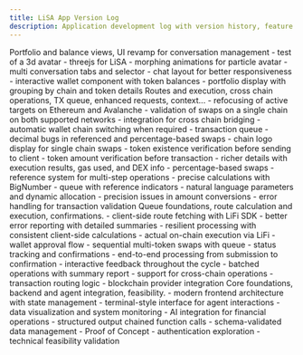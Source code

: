 ```yaml
---
title: LiSA App Version Log
description: Application development log with version history, feature additions, bug fixes, and platform updates.
---
```




<Release label="prealpha 0.4" date="Q3 2025" title="Wallet improvements and UI">
Portfolio and balance views, UI revamp for conversation management

<Version version="0.4.5" title="UI and particles">
<Added>
- test of a 3d avatar - threejs for LiSA
- morphing animations for particle avatar
- multi conversation tabs and selector
- chat layout for better responsiveness
</Added>
</Version>

<Version version="0.4.1" title="Portfolio and wallet">
<Added>
- interactive wallet component with token balances
- portfolio display with grouping by chain and token details
</Added>
</Version>
</Release>

<Release label="prealpha 0.3" date="Q2 2025" title="Advanced transactions">
Routes and execution, cross chain operations, TX queue, enhanced requests, context...

<Version version="0.3.3" title="Cross chain and fixes">
<Added>
- refocusing of active targets on Ethereum and Avalanche
- validation of swaps on a single chain on both supported networks
- integration for cross chain bridging
- automatic wallet chain switching when required
- transaction queue
</Added>
<Fixed>
- decimal bugs in referenced and percentage-based swaps
- chain logo display for single chain swaps
</Fixed>
</Version>

<Version version="0.3.2" title="Transaction details">
<Added>
- token existence verification before sending to client
- token amount verification before transaction
- richer details with execution results, gas used, and DEX info
</Added>
</Version>

<Version version="0.3.1" title="Advanced capabilities">
<Added>
- percentage-based swaps
- reference system for multi-step operations
- precise calculations with BigNumber
- queue with reference indicators
- natural language parameters and dynamic allocation
</Added>
<Fixed>
- precision issues in amount conversions
- error handling for transaction validation
</Fixed>
</Version>
</Release>

<Release label="prealpha 0.2" date="Q1 2025" title="Transaction infrastructure">
Queue foundations, route calculation and execution, confirmations.

<Version version="0.2.4" title="Client-side routing">
<Added>
- client-side route fetching with LiFi SDK
- better error reporting with detailed summaries
- resilient processing with consistent client-side calculations
</Added>
</Version>

<Version version="0.2.3" title="Route execution">
<Added>
- actual on-chain execution via LiFi
- wallet approval flow
- sequential multi-token swaps with queue
- status tracking and confirmations
</Added>
</Version>

<Version version="0.2.2" title="Queue system">
<Added>
- end-to-end processing from submission to confirmation
- interactive feedback throughout the cycle
- batched operations with summary report
</Added>
</Version>

<Version version="0.2.1" title="Multi-chain setup">
<Added>
- support for cross-chain operations
- transaction routing logic
- blockchain provider integration
</Added>
</Version>
</Release>

<Release label="prealpha 0.1" date="Q1 2025" title="Foundations and PoC">
Core foundations, backend and agent integration, feasibility.

<Version version="0.1.3" title="Frontend architecture">
<Added>
- modern frontend architecture with state management
- terminal-style interface for agent interactions
- data visualization and system monitoring
</Added>
</Version>

<Version version="0.1.2" title="Backend and LLM">
<Added>
- AI integration for financial operations
- structured output chained function calls
- schema-validated data management
</Added>
</Version>

<Version version="0.1.1" title="Initial PoC">
<Added>
- Proof of Concept
- authentication exploration
- technical feasibility validation
</Added>
</Version>
</Release>